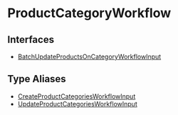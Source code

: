 
# ProductCategoryWorkflow

## Interfaces

- [BatchUpdateProductsOnCategoryWorkflowInput](../ProductCategoryWorkflow/interfaces/types.WorkflowTypes.ProductCategoryWorkflow.BatchUpdateProductsOnCategoryWorkflowInput/page.mdx)

## Type Aliases

- [CreateProductCategoriesWorkflowInput](../ProductCategoryWorkflow/types/types.WorkflowTypes.ProductCategoryWorkflow.CreateProductCategoriesWorkflowInput/page.mdx)
- [UpdateProductCategoriesWorkflowInput](../ProductCategoryWorkflow/types/types.WorkflowTypes.ProductCategoryWorkflow.UpdateProductCategoriesWorkflowInput/page.mdx)

